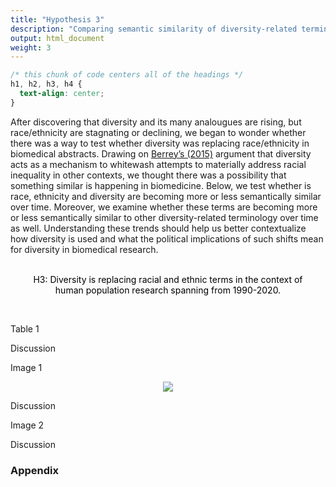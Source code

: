 ```yaml
---
title: "Hypothesis 3"
description: "Comparing semantic similarity of diversity-related terminology"
output: html_document
weight: 3
---
```


```css
/* this chunk of code centers all of the headings */
h1, h2, h3, h4 {
  text-align: center;
}
```

After discovering that diversity and its many analougues are rising, but race/ethnicity are stagnating or declining, we began to wonder whether there was a way to test whether diversity was replacing race/ethnicity in biomedical abstracts. Drawing on <ins>[Berrey's (2015)](https://www.youtube.com/watch?time_continue=96&v=AyZJdEfYUjw&feature=emb_logo)</ins> argument that diversity acts as a mechanism to whitewash attempts to materially address racial inequality in other contexts, we thought there was a possibility that something similar is happening in biomedicine. Below, we test whether is race, ethnicity and diversity are becoming more or less semantically similar over time. Moreover, we examine whether these terms are becoming more or less semantically similar to other diversity-related terminology over time as well. Understanding these trends should help us better contextualize how diversity is used and what the political implications of such shifts mean for diversity in biomedical research. 

<br>
<center> 
<span style="color:black"> H3: Diversity is replacing racial and ethnic terms in the context of <br> human population research spanning from 1990-2020. </span>
</center>
<br>

Table 1 

Discussion 

Image 1 

<center> 
![](/results/hypothesis3_files/w2v_basic_comps.png)
</center>

Discussion 

Image 2 

Discussion

### Appendix




